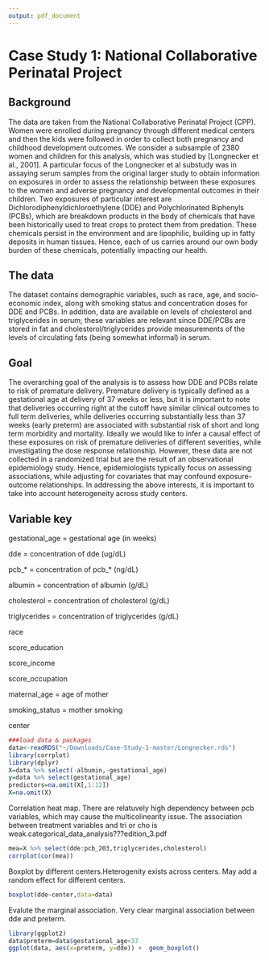 ```yaml
---
output: pdf_document
---
```

# Case Study 1: National Collaborative Perinatal Project

## Background
The data are taken from the National Collaborative Perinatal Project (CPP). Women were enrolled during pregnancy through different medical centers and then the kids were followed in order to collect both pregnancy and childhood development outcomes. We consider a subsample of 2380 women and children for this analysis, which was studied by [Longnecker et al., 2001].  A particular focus of the Longnecker et al substudy was in assaying serum samples from the original larger study to obtain information on exposures in order to assess the relationship between these exposures to the women and adverse pregnancy and developmental outcomes in their children.  Two exposures of particular interest are Dichlorodiphenyldichloroethylene (DDE) and Polychlorinated Biphenyls (PCBs), which are breakdown products in the body of chemicals that have been historically used to treat crops to protect them from predation.  These chemicals persist in the environment and are lipophilic, building up in fatty deposits in human tissues.  Hence, each of us carries around our own body burden of these chemicals, potentially impacting our health.

## The data
The dataset contains demographic variables, such as race, age, and socio-economic index, along with smoking status and concentration doses for DDE and PCBs.  In addition, data are available on levels of cholesterol and triglycerides in serum; these variables are relevant since DDE/PCBs are stored in fat and cholesterol/triglycerides provide measurements of the levels of circulating fats (being somewhat informal) in serum. 

## Goal
The overarching goal of the analysis is to assess how DDE and PCBs relate to risk of premature delivery.  Premature delivery is typically defined as a gestational age at delivery of 37 weeks or less, but it is important to note that deliveries occurring right at the cutoff have similar clinical outcomes to full term deliveries, while deliveries occurring substantially less than 37 weeks (early preterm) are associated with substantial risk of short and long term morbidity and mortality.  Ideally we would like to infer a causal effect of these exposures on risk of premature deliveries of different severities, while investigating the dose response relationship.  However, these data are not collected in a randomized trial but are the result of an observational epidemiology study.  Hence, epidemiologists typically focus on assessing associations, while adjusting for covariates that may confound exposure-outcome relationships.  In addressing the above interests, it is important to take into account heterogeneity across study centers.

## Variable key 
gestational_age = gestational age (in weeks)

dde = concentration of dde (ug/dL)

pcb_* = concentration of pcb_* (ng/dL)

albumin = concentration of albumin (g/dL)

cholesterol = concentration of cholesterol (g/dL)

triglycerides =  concentration of triglycerides (g/dL)

race 

score_education 

score_income

score_occupation

maternal_age = age of mother

smoking_status = mother smoking

center
```r
###load data & packages
data<-readRDS("~/Downloads/Case-Study-1-master/Longnecker.rds")
library(corrplot)
library(dplyr)
X=data %>% select(-albumin,-gestational_age)
y=data %>% select(gestational_age)
predictors=na.omit(X[,1:12])
X=na.omit(X)
```
Correlation heat map. There are relatuvely high dependency between pcb variables, which may cause the multicolinearity issue. The association between treatment variables and tri or cho is weak.categorical_data_analysis???edition_3.pdf
```r
mea=X %>% select(dde:pcb_203,triglycerides,cholesterol)
corrplot(cor(mea))
```
Boxplot by different centers.Heterogenity exists across centers. May add a random effect for different centers.
```r
boxplot(dde~center,data=data)
```
Evalute the marginal association. Very clear marginal association between dde and preterm. 
```r
library(ggplot2)
data$preterm=data$gestational_age<37
ggplot(data, aes(x=preterm, y=dde)) +  geom_boxplot()

```